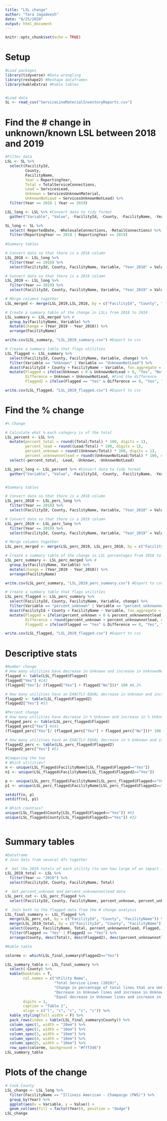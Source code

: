 ```yaml
---
title: "LSL change"
author: "Tara Jagadeesh"
date: "8/25/2020"
output: html_document
---
```


```r
knitr::opts_chunk$set(echo = TRUE)
```

# Setup
```r
#Load packages
library(tidyverse) #Data wrangling
library(reshape2) #Reshape dataframes
library(kableExtra) #Kable tables


#Load data
SL <- read_csv("ServiceLineMaterialInventoryReports.csv")

```

# Find the # change in unknown/known LSL between 2018 and 2019
```r
#Filter data
LSL <- SL %>% 
  select(FacilityId, 
         County, 
         FacilityName, 
         Year = ReportingYear, 
         Total = TotalServiceConnections, 
         Lead = ServicesLead, 
         Unknown = ServicesUnknownMaterial,
         UnknownNotLead = ServicesUnknownNotLead) %>% 
  filter(Year == 2018 | Year == 2019)

LSL_long <- LSL %>% #Convert data to tidy format
  gather("Variable", "Value", -FacilityId, -County, -FacilityName, -Year) 

SL_long <- SL %>% 
  select(-ReportedDate, -WholesaleConnections, -RetailConnections) %>% 
  filter(ReportingYear == 2018 | ReportingYear == 2019)
  
#Summary tables

# Convert data so that there is a 2018 column
LSL_2018 <- LSL_long %>% 
  filter(Year == 2018) %>% 
  select(FacilityId, County, FacilityName, Variable, "Year_2018" = Value)

# Convert data so that there is a 2019 column
LSL_2019 <- LSL_long %>% 
  filter(Year == 2019) %>% 
  select(FacilityId, County, FacilityName, Variable, "Year_2019" = Value)

# Merge columns together
LSL_merged <- merge(LSL_2019,LSL_2018, by = c("FacilityId", "County", "FacilityName", "Variable")) 

# Create a summary table of the change in LSLs from 2018 to 2019
LSL_summary <- LSL_merged %>% #
  group_by(FacilityName, Variable) %>% 
  mutate(change = (Year_2019 - Year_2018)) %>% 
  arrange(FacilityName)

write.csv(LSL_summary, "LSL_2019_summary.csv") #Export to csv

# Create a summary table that flags utilities
LSL_flagged <- LSL_summary %>% 
  select(FacilityId, County, FacilityName, Variable, change) %>% 
  filter(Variable == "Unknown" | Variable == "UnknownNotLead") %>% 
  dcast(FacilityId + County + FacilityName ~ Variable, fun.aggregate = sum, value.var = "change") %>% 
  mutate(Flagged = ifelse(Unknown < 0 & UnknownNotLead > 0, "Yes", "No" ), #Flag for dec in unknown and inc in unknownnotlead
         Difference = Unknown + UnknownNotLead, #Find the difference 
         Flagged2 = ifelse(Flagged == "Yes" & Difference == 0, "Yes", "No"))

write.csv(LSL_flagged, "LSL_2019_flagged.csv") #Export to csv


```


# Find the % change
```r
#% Change

# Calculate what % each category is of the total
LSL_percent <- LSL %>% 
  mutate(percent_total = round((Total/Total) * 100, digits = 1),
         percent_lead = round((Lead/Total) * 100, digits = 1),
         percent_unknown = round((Unknown/Total) * 100, digits = 1),
         percent_unknownnotlead = round((UnknownNotLead/Total) * 100, digits = 1)) %>% 
  select(-percent_total, -Lead, -Unknown, -UnknownNotLead)

LSL_perc_long <- LSL_percent %>% #Convert data to tidy format
  gather("Variable", "Value", -FacilityId, -County, -FacilityName, -Year) 


#Summary tables

# Convert data so that there is a 2018 column
LSL_perc_2018 <- LSL_perc_long %>% 
  filter(Year == 2018) %>% 
  select(FacilityId, County, FacilityName, Variable, "Year_2018" = Value)

# Convert data so that there is a 2019 column
LSL_perc_2019 <- LSL_perc_long %>% 
  filter(Year == 2019) %>% 
  select(FacilityId, County, FacilityName, Variable, "Year_2019" = Value)

# Merge columns together
LSL_perc_merged <- merge(LSL_perc_2019, LSL_perc_2018, by = c("FacilityId", "County", "FacilityName", "Variable")) 

# Create a summary table of the change in LSL percentages from 2018 to 2019
LSL_perc_summary <- LSL_perc_merged %>% #
  group_by(FacilityName, Variable) %>% 
  mutate(change = (Year_2019 - Year_2018)) %>% 
  arrange(FacilityName)

write.csv(LSL_perc_summary, "LSL_2019_perc_summary.csv") #Export to csv

# Create a summary table that flags utilities
LSL_perc_flagged <- LSL_perc_summary %>% 
  select(FacilityId, County, FacilityName, Variable, change) %>% 
  filter(Variable == "percent_unknown" | Variable == "percent_unknownnotlead") %>% 
  dcast(FacilityId + County + FacilityName ~ Variable, fun.aggregate = sum, value.var = "change") %>% 
  mutate(Flagged = ifelse(percent_unknown < 0 & percent_unknownnotlead > 0, "Yes", "No" ),
         Difference = round(percent_unknown + percent_unknownnotlead, digits = 1), #Find the difference 
         Flagged2 = ifelse(Flagged == "Yes" & Difference == 0, "Yes", "No"))

write.csv(LSL_flagged, "LSL_2019_flagged.csv") #Export to csv


```


# Descriptive stats
```r

#Number change
# How many utilities have decrease in Unknown and increase in UnknownNotLead?
flagged <- table(LSL_flagged$Flagged) 
flagged["Yes"] #142
(flagged["Yes"]/ (flagged["Yes"] + flagged["No"]))* 100 #8.2%

# How many utilities have an EXACTLY EQUAL decrease in Unknown and increase in UnknownNotLead?
flagged2 <- table(LSL_flagged$Flagged2) 
flagged2["Yes"] #53

#Percent change
# How many utilities have decrease in % Unknown and increase in % UnknownNotLead?
flagged_perc <- table(LSL_perc_flagged$Flagged) 
flagged_perc["Yes"] #141
(flagged_perc["Yes"]/ (flagged_perc["Yes"] + flagged_perc["No"]))* 100 #8.1%

# How many utilities have an EXACTLY EQUAL decrease in % Unknown and increase in % UnknownNotLead?
flagged2_perc <- table(LSL_perc_flagged$Flagged2) 
flagged2_perc["Yes"] #51

#Comparing the two
# Which utilities? 
n <- unique(LSL_flagged$FacilityName[LSL_flagged$Flagged=="Yes"])
n1 <- unique(LSL_flagged$FacilityName[LSL_flagged$Flagged2=="Yes"])

p <- unique(LSL_perc_flagged$FacilityName[LSL_perc_flagged$Flagged=="Yes"])
p1 <- unique(LSL_perc_flagged$FacilityName[LSL_perc_flagged$Flagged2=="Yes"])

setdiff(n, p)
setdiff(n1, p1)

# Which counties?
unique(LSL_flagged$County[LSL_flagged$Flagged=="Yes"]) #63
unique(LSL_flagged$County[LSL_flagged$Flagged2=="Yes"]) #32



```


# Summary tables
```r
#Dataframe 
# Join data from several dfs together

#  Get the 2019 totals of each utility (to see how large of an impact it has)
LSL_2019_total <- LSL %>% 
  filter(Year == "2019") %>% 
  select(FacilityId, County, FacilityName, Total)

#  Get percent_unknown and percent_unknownnotlead data  
LSL_perc_cut <- LSL_perc_flagged %>%  
  select(FacilityId, County, FacilityName, percent_unknown, percent_unknownnotlead)

#  Join both to the flagged data from the # change analysis
LSL_final_summary <- LSL_flagged %>% 
  merge(LSL_perc_cut, by = c("FacilityId", "County", "FacilityName")) %>% 
  merge(LSL_2019_total, by = c("FacilityId", "County", "FacilityName")) %>% 
  select(County, FacilityName, Total, percent_unknownnotlead, Flagged, Flagged2) %>%
  filter(Flagged == "Yes" | Flagged2 == "Yes") %>% 
  arrange(County, desc(Total), desc(Flagged2), desc(percent_unknownnotlead)) 

#Kable table

colorme <- which(LSL_final_summary$Flagged2=="Yes")

LSL_summary_table <- LSL_final_summary %>% 
  select(-County) %>% 
  kable(booktabs = T, 
        col.names = c("Utility Name", 
                      "Total Service Lines (2019)", 
                      "Change in percentage of total lines that are Unknown Not Lead", 
                      "Decrease in Unknown lines and increase in Unknown Not Lead lines?",
                      "Equal decrease in Unknown lines and increase in Unknown Not Lead lines?"), 
        digits = 1,  
        caption = "Table 1",
        align = c("l", "c", "c", "c", "c")) %>% 
  kable_styling(full_width = F) %>% 
  pack_rows(index = table(LSL_final_summary$County)) %>% 
  column_spec(1, width = "20em") %>% 
  column_spec(2, width = "10em") %>% 
  column_spec(3, width = "10em") %>% 
  column_spec(4, width = "10em") %>% 
  column_spec(5, width = "10em") %>% 
  row_spec(colorme, background = "#fff3d6")
LSL_summary_table 

```


# Plots of the change
```r

# Cook County
LSL_change <- LSL_long %>% 
  filter(FacilityName == "Illinois American - Champaign (PWS)") %>% 
  group_by(Year) %>% 
  ggplot(aes(x = Variable, y = Value)) + 
  geom_col(aes(fill = factor(Year)), position = "dodge") 
LSL_change
```


